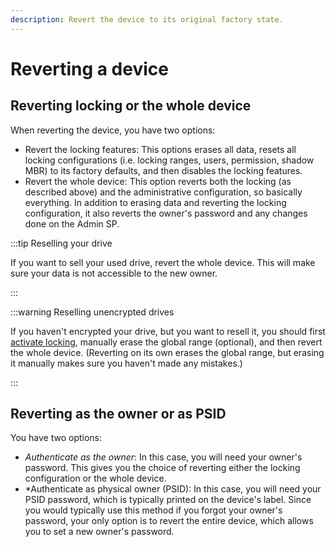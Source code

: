 ```yaml
---
description: Revert the device to its original factory state.
---
```


# Reverting a device

## Reverting locking or the whole device

When reverting the device, you have two options:
- Revert the locking features: This options erases all data, resets all locking configurations (i.e. locking ranges, users, permission, shadow MBR) to its factory defaults, and then disables the locking features.
- Revert the whole device: This option reverts both the locking (as described above) and the administrative configuration, so basically everything. In addition to erasing data and reverting the locking configuration, it also reverts the owner's password and any changes done on the Admin SP.

:::tip Reselling your drive

If you want to sell your used drive, revert the whole device. This will make sure your data is not accessible to the new owner.

:::

:::warning Reselling unencrypted drives

If you haven't encrypted your drive, but you want to resell it, you should first [activate locking](./activate_locking.mdx), manually erase the global range (optional), and then revert the whole device. (Reverting on its own erases the global range, but erasing it manually makes sure you haven't made any mistakes.)

:::

## Reverting as the owner or as PSID

You have two options:
- *Authenticate as the owner*: In this case, you will need your owner's password. This gives you the choice of reverting either the locking configuration or the whole device.
- *Authenticate as physical owner (PSID): In this case, you will need your PSID password, which is typically printed on the device's label. Since you would typically use this method if you forgot your owner's password, your only option is to revert the entire device, which allows you to set a new owner's password.